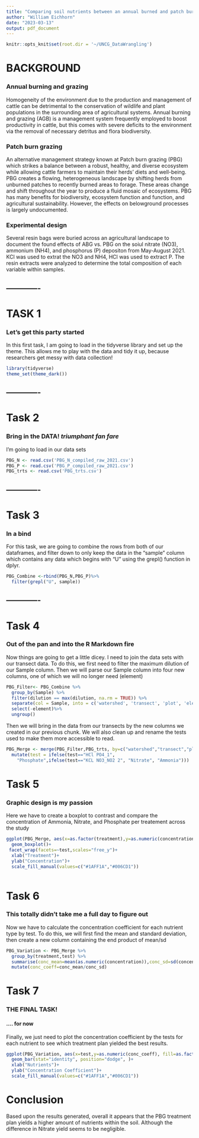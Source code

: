 ```yaml
---
title: "Comparing soil nutrients between an annual burned and patch burn grazing system"
author: "William Eichhorn"
date: "2023-03-13"
output: pdf_document
---
```

```r
knitr::opts_knit$set(root.dir = '~/UNCG_DataWrangling')
```

# BACKGROUND

### Annual burning and grazing

Homogeneity of the environment due to the production and management of cattle can be detrimental to the conservation of wildlife and plant populations in the surrounding area of agricultural systems. 
Annual burning and grazing (AGB) is a management system frequently employed to boost productivity in cattle, but this comes with severe deficits to the environment via the removal of necessary detritus and flora biodiversity. 

### Patch burn grazing
An alternative management strategy known at Patch burn grazing (PBG) which strikes a balance between a robust, healthy, and diverse ecosystem while allowing cattle farmers to maintain their herds' diets and well-being. PBG creates a flowing, heterogeneous landscape by shifting herds from unburned patches to recently burned areas to forage. These areas change and shift throughout the year to produce a fluid mosaic of ecosystems.
PBG has many benefits for biodiversity, ecosystem function and function, and agricultural sustainability. However, the effects on belowground processes is largely undocumented.

### Experimental design

Several resin bags were buried across an agricultural landscape to document the found effects of ABG vs. PBG on the soiul nitrate (NO3), ammonium (NH4), and phosphorus (P) depositon from May-August 2021. KCl was used to extrat the NO3 and NH4, HCl was used to extract P. The resin extracts were analyzed to determine the total composition of each variable within samples. 

-------------
-------------

# TASK 1
### Let's get this party started


In this first task, I am going to load in the tidyverse library and set up the theme. This allows me to play with the data and tidy it up, because researchers get messy with data collection!

```r
library(tidyverse)
theme_set(theme_dark())
```

-------------
-------------

# Task 2
### Bring in the DATA! *triumphant fan fare*

I'm going to load in our data sets
```r
PBG_N <- read.csv('PBG_N_compiled_raw_2021.csv')
PBG_P <- read.csv('PBG_P_compiled_raw_2021.csv')
PBG_trts <- read.csv('PBG_trts.csv')
```

-------------
-------------

# Task 3
### In a bind

For this task, we are going to combine the rows from both of our dataframes, and filter down to only keep the data in the "sample"
column which contains any data which begins with "U" using the grepl() function in dplyr.

```r
PBG_Combine <-rbind(PBG_N,PBG_P)%>%
  filter(grepl("U", sample))
```


-------------
-------------

# Task 4 
### Out of the pan and into the R Markdown fire

Now things are going to get a little dicey. I need to join the data sets with our transect data. 
To do this, we first need to filter the maximum dilution of our Sample column. Then we will parse our
Sample column into four new columns, one of which we will no longer need (element)

```r
PBG_Filter<- PBG_Combine %>% 
  group_by(Sample) %>% 
  filter(dilution == max(dilution, na.rm = TRUE)) %>% 
  separate(col = Sample, into = c('watershed', 'transect', 'plot', 'element'), sep = '-')%>%
  select(-element)%>%
  ungroup()

```
Then we will bring in the data from our transects by the new columns we created in our previous chunk.
We will also clean up and rename the tests used to make them more accessible to read.

```r
PBG_Merge <- merge(PBG_Filter,PBG_trts, by=c("watershed","transect","plot"),all.x=T)%>%
  mutate(test = ifelse(test=="HCl PO4_1",
    "Phosphate",ifelse(test=="KCL NO3_NO2 2", "Nitrate", "Ammonia")))
```



# Task 5

### Graphic design is my passion

Here we have to create a boxplot to contrast and compare the concentration of Ammonia, Nitrate, and Phosphate per treatement across the study

```r
ggplot(PBG_Merge, aes(x=as.factor(treatment),y=as.numeric(concentration), fill=as.factor(treatment)))+
  geom_boxplot()+
 facet_wrap(facets=~test,scales="free_y")+
  xlab("Treatment")+
  ylab("Concentration")+
  scale_fill_manual(values=c("#1AFF1A","#006CD1"))
 

```


# Task 6

### This totally didn't take me a full day to figure out

Now we have to calculate the concentration coefficient for each nutrient type by test.
To do this, we will first find the mean and standard deviation, then create a new column containing the end product of mean/sd


```r
PBG_Variation <- PBG_Merge %>%
  group_by(treatment,test) %>%
  summarise(conc_mean=mean(as.numeric(concentration)),conc_sd=sd(concentration))%>%
  mutate(conc_coeff=conc_mean/conc_sd)
```

# Task 7
### THE FINAL TASK!
#### .... for now


Finally, we just need to plot the concentration coefficient by the tests for each nutrient to see which treatment plan yielded the best results.

```r

ggplot(PBG_Variation, aes(x=test,y=as.numeric(conc_coeff), fill=as.factor(treatment)))+
  geom_bar(stat="identity", position="dodge", )+
  xlab("Nutrients")+
  ylab("Concentration Coefficient")+
  scale_fill_manual(values=c("#1AFF1A","#006CD1"))
```


# Conclusion

Based upon the results generated, overall it appears that the PBG treatment plan yields a higher amount of nutrients within the soil. Although the difference in Nitrate yield seems to be negligible. 